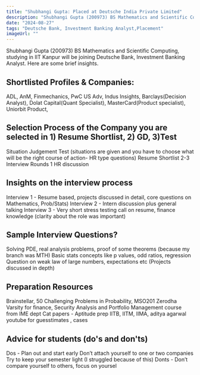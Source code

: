 ```yaml
---
title: "Shubhangi Gupta: Placed at Deutsche India Private Limited"
description: "Shubhangi Gupta (200973) BS Mathematics and Scientific Computing: Deutsche Bank, Investment Banking Analyst"
date: "2024-08-27"
tags: "Deutsche Bank, Investment Banking Analyst,Placement"
imageUrl: ""
---
```


Shubhangi Gupta (200973) BS Mathematics and Scientific Computing, studying in IIT Kanpur will be joining Deutsche Bank, Investment Banking Analyst. Here are some brief insights. 

## Shortlisted Profiles & Companies:
ADL, AnM, Finmechanics, PwC US Adv, Indus Insights, Barclays(Decision Analyst), Dolat Capital(Quant Specialist), MasterCard(Product specialist), Uniorbit Product,

## Selection Process of the Company you are selected in 1) Resume Shortlist, 2) GD, 3)Test
Situation Judgement Test (situations are given and you have to choose what will be the right course of action- HR type questions) Resume Shortlist 2-3 Interview Rounds 1 HR discussion

##  Insights on the interview process
Interview 1 - Resume based, projects discussed in detail, core questions on Mathematics, Prob/Stats) Interview 2 - Intern discussion plus general talking Interview 3 - Very short stress testing call on resume, finance knowledge (clarity about the role was important)

## Sample Interview Questions? 
Solving PDE, real analysis problems, proof of some theorems (because my branch was MTH) Basic stats concepts like p values, odd ratios, regression Question on weak law of large numbers, expectations etc (Projects discussed in depth)

## Preparation Resources
Brainstellar, 50 Challenging Problems in Probability, MSO201 Zerodha Varsity for finance, Security Analysis and Portfolio Management course from IME dept Cat papers - Aptitude prep IITB, IITM, IIMA, aditya agarwal youtube for guesstimates , cases

## Advice for students (do's and don'ts)
Dos - Plan out and start early Don’t attach yourself to one or two companies Try to keep your semester light (I struggled because of this) Donts - Don’t compare yourself to others, focus on yoursel

